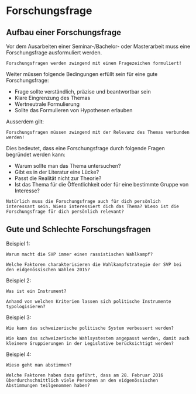 # Forschungsfrage {#forschungsfrage}

## Aufbau einer Forschungsfrage

Vor dem Ausarbeiten einer Seminar-/Bachelor- oder Masterarbeit muss eine Forschungsfrage ausformuliert werden. 

```{}
Forschungsfragen werden zwingend mit einem Fragezeichen formuliert!
```

Weiter müssen folgende Bedingungen erfüllt sein für eine gute Forschungsfrage: 

* Frage sollte verständlich, präzise und beantwortbar sein
* Klare Eingrenzung des Themas
* Wertneutrale Formulierung
* Sollte das Formulieren von Hypothesen erlauben

Ausserdem gilt: 

```{}
Forschungsfragen müssen zwingend mit der Relevanz des Themas verbunden werden!
```

Dies bedeutet, dass eine Forschungsfrage durch folgende Fragen begründet werden kann:

* Warum sollte man das Thema untersuchen?
* Gibt es in der Literatur eine Lücke?
* Passt die Realität nicht zur Theorie?
* Ist das Thema für die Öffentlichkeit oder für eine bestimmte Gruppe von Interesse?

```block
Natürlich muss die Forschungsfrage auch für dich persönlich interessant sein. Wieso interessiert dich das Thema? Wieso ist die Forschungsfrage für dich persönlich relevant?
```

## Gute und Schlechte Forschungsfragen

Beispiel 1:

```block
Warum macht die SVP immer einen rassistischen Wahlkampf?
```

```block
Welche Faktoren charakterisieren die Wahlkampfstrategie der SVP bei den eidgenössischen Wahlen 2015?
```


Beispiel 2:

```block
Was ist ein Instrument?
```

```block
Anhand von welchen Kriterien lassen sich politische Instrumente typologisieren?
```


Beispiel 3:

```block
Wie kann das schweizerische politische System verbessert werden?
```

```block
Wie kann das schweizerische Wahlsystestem angepasst werden, damit auch kleinere Gruppierungen in der Legislative berücksichtigt werden?
```


Beispiel 4:

```block
Wieso geht man abstimmen?
```

```block
Welche Faktoren haben dazu geführt, dass am 28. Februar 2016 überdurchschnittlich viele Personen an den eidgenössischen Abstimmungen teilgenommen haben?
```
